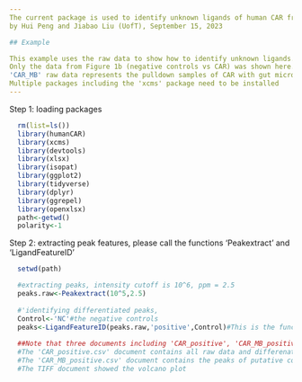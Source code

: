 ```yaml
---
The current package is used to identify unknown ligands of human CAR from gut micriobiome extracts
by Hui Peng and Jiabao Liu (UofT), September 15, 2023 

## Example

This example uses the raw data to show how to identify unknown ligands. Only positive ion mode is analyzed
Only the data from Figure 1b (negative controls vs CAR) was shown here. The full dataset can be found on the MassIVE repository (MSV00091840)
'CAR_MB' raw data represents the pulldown samples of CAR with gut microbiome extracts; 'CAR_NC' raw data represents the negative controls of CAR with DMSO
Multiple packages including the 'xcms' package need to be installed
---
```

Step 1: loading packages
```r
  rm(list=ls())
  library(humanCAR)
  library(xcms)
  library(devtools)
  library(xlsx)
  library(isopat)
  library(ggplot2)
  library(tidyverse)
  library(dplyr)
  library(ggrepel)
  library(openxlsx)
  path<-getwd()
  polarity<-1
```
Step 2: extracting peak features, please call the functions 'Peakextract' and 'LigandFeatureID'
```r
  setwd(path)

  #extracting peaks, intensity cutoff is 10^6, ppm = 2.5
  peaks.raw<-Peakextract(10^5,2.5)
  
  #'identifying differentiated peaks,
  Control<-'NC'#the negative controls
  peaks<-LigandFeatureID(peaks.raw,'positive',Control)#This is the function extracting differential peaks compared to control
  
  ##Note that three documents including 'CAR_positive', 'CAR_MB_positive.csv' and 'CAR_MB_positive.tiff' are generated.
  #The 'CAR_positive.csv' document contains all raw data and differenated ratios and pvalues
  #The 'CAR_MB_positive.csv' document contains the peaks of putative compounds (fold>100, p<0.01)
  #The TIFF document showed the volcano plot
  
```
